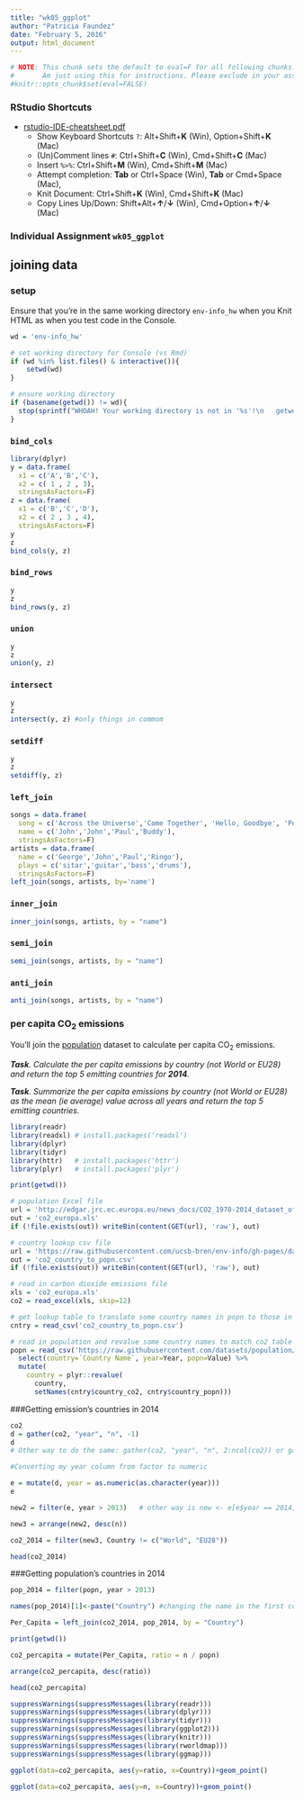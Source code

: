 ```yaml
---
title: "wk05_ggplot"
author: "Patricia Faundez"
date: "February 5, 2016"
output: html_document
---
```



```r
# NOTE: This chunk sets the default to eval=F for all following chunks.
#       Am just using this for instructions. Please exclude in your assignment to see all results.
#knitr::opts_chunk$set(eval=FALSE)
```


### RStudio Shortcuts

- [rstudio-IDE-cheatsheet.pdf](./refs/cheatsheets/rstudio-IDE-cheatsheet.pdf)
    - Show Keyboard Shortcuts `?`: Alt+Shift+**K** (Win), Option+Shift+**K** (Mac)
    - (Un)Comment lines `# `: Ctrl+Shift+**C** (Win), Cmd+Shift+**C** (Mac)
    - Insert `%>%`: Ctrl+Shift+**M** (Win), Cmd+Shift+**M** (Mac)
    - Attempt completion: **Tab** or Ctrl+Space (Win), **Tab** or Cmd+Space (Mac), 
    - Knit Document: Ctrl+Shift+**K** (Win), Cmd+Shift+**K** (Mac)
    - Copy Lines Up/Down: Shift+Alt+**$\uparrow$**/**$\downarrow$** (Win), Cmd+Option+**$\uparrow$**/**$\downarrow$** (Mac)


### Individual Assignment `wk05_ggplot`

## joining data

### setup

Ensure that you're in the same working directory `env-info_hw` when you Knit HTML as when you test code in the Console.

```r
wd = 'env-info_hw'

# set working directory for Console (vs Rmd)
if (wd %in% list.files() & interactive()){
    setwd(wd)
}

# ensure working directory
if (basename(getwd()) != wd){
  stop(sprintf("WHOAH! Your working directory is not in '%s'!\n   getwd(): %s", wd, getwd()))
}
```

### `bind_cols`

```r
library(dplyr)
y = data.frame(
  x1 = c('A','B','C'), 
  x2 = c( 1 , 2 , 3), 
  stringsAsFactors=F)
z = data.frame(
  x1 = c('B','C','D'), 
  x2 = c( 2 , 3 , 4), 
  stringsAsFactors=F)
y
z
bind_cols(y, z)
```

### `bind_rows`

```r
y
z
bind_rows(y, z)
```

### `union`

```r
y
z
union(y, z)
```

### `intersect`

```r
y
z
intersect(y, z) #only things in commom
```

### `setdiff`

```r
y
z
setdiff(y, z)
```

### `left_join`

```r
songs = data.frame(
  song = c('Across the Universe','Come Together', 'Hello, Goodbye', 'Peggy Sue'),
  name = c('John','John','Paul','Buddy'), 
  stringsAsFactors=F)
artists = data.frame(
  name = c('George','John','Paul','Ringo'),
  plays = c('sitar','guitar','bass','drums'), 
  stringsAsFactors=F)
left_join(songs, artists, by='name')
```

### `inner_join`

```r
inner_join(songs, artists, by = "name")
```

### `semi_join`

```r
semi_join(songs, artists, by = "name")
```

### `anti_join`

```r
anti_join(songs, artists, by = "name")
```

### per capita CO<sub>2</sub> emissions 

You'll join the [population](http://data.okfn.org/data/core/population) dataset to calculate per capita CO<sub>2</sub> emissions.

_**Task**. Calculate the per capita emissions by country (not World or EU28) and return the top 5 emitting countries for **2014**._

_**Task**. Summarize the per capita emissions by country (not World or EU28) as the mean (ie average)  value across all years and return the top 5 emitting countries._ 

```r
library(readr)
library(readxl) # install.packages('readxl')
library(dplyr)
library(tidyr)
library(httr)   # install.packages('httr')
library(plyr)   # install.packages('plyr')

print(getwd())

# population Excel file
url = 'http://edgar.jrc.ec.europa.eu/news_docs/CO2_1970-2014_dataset_of_CO2_report_2015.xls'
out = 'co2_europa.xls'
if (!file.exists(out)) writeBin(content(GET(url), 'raw'), out)

# country lookup csv file
url = 'https://raw.githubusercontent.com/ucsb-bren/env-info/gh-pages/data/co2_country_to_popn.csv'
out = 'co2_country_to_popn.csv'
if (!file.exists(out)) writeBin(content(GET(url), 'raw'), out)

# read in carbon dioxide emissions file
xls = 'co2_europa.xls'
co2 = read_excel(xls, skip=12)

# get lookup table to translate some country names in popn to those in co2 table
cntry = read_csv('co2_country_to_popn.csv')

# read in population and revalue some country names to match co2 table
popn = read_csv('https://raw.githubusercontent.com/datasets/population/master/data/population.csv') %>%
  select(country=`Country Name`, year=Year, popn=Value) %>%
  mutate(
    country = plyr::revalue(
      country, 
      setNames(cntry$country_co2, cntry$country_popn)))
```

###Getting emission's countries in 2014

```r
co2
d = gather(co2, "year", "n", -1)
d
# Other way to do the same: gather(co2, "year", "n", 2:ncol(co2)) or gather(co2, "year", "n", -Country)

#Converting my year column from factor to numeric

e = mutate(d, year = as.numeric(as.character(year)))
e

new2 = filter(e, year > 2013)   # other way is new <- e[e$year == 2014,]

new3 = arrange(new2, desc(n))

co2_2014 = filter(new3, Country != c("World", "EU28"))

head(co2_2014)

```

###Getting population's countries in 2014

```r
pop_2014 = filter(popn, year > 2013) 

names(pop_2014)[1]<-paste("Country") #changing the name in the first column from "country" to "Country", that it will match with the co2_2014 for joinning purposes. 
```

```r
Per_Capita = left_join(co2_2014, pop_2014, by = "Country")

print(getwd())

co2_percapita = mutate(Per_Capita, ratio = n / popn)

arrange(co2_percapita, desc(ratio))

head(co2_percapita)

```

```r

suppressWarnings(suppressMessages(library(readr)))
suppressWarnings(suppressMessages(library(dplyr)))
suppressWarnings(suppressMessages(library(tidyr)))
suppressWarnings(suppressMessages(library(ggplot2)))
suppressWarnings(suppressMessages(library(knitr)))
suppressWarnings(suppressMessages(library(rworldmap)))
suppressWarnings(suppressMessages(library(ggmap)))

```

```r
ggplot(data=co2_percapita, aes(y=ratio, x=Country))+geom_point()
```

```r
ggplot(data=co2_percapita, aes(y=n, x=Country))+geom_point()
```
